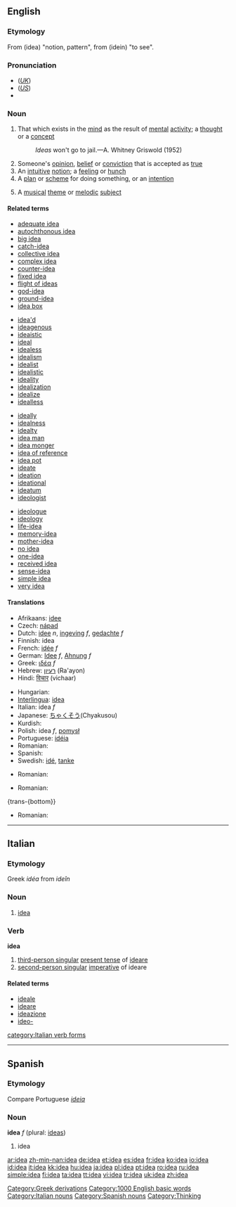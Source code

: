 ==English==

{{rank|electronic|sea|necessary|458|idea|reached|appeared|spoke}}

===Etymology===
From {{AGr.}} '''{{polytonic|[[ἰδέα]]}}''' (idea) "notion, pattern", from '''{{polytonic|[[ἰδεῖν]]}}''' (idein) "to see".

===Pronunciation===
*(''[[Received Pronunciation|UK]]'') {{IPA|/aɪˈdɪə/}}
*(''[[General American|US]]'') {{IPA|/aɪˈdiːə/}}
*{{audio|en-us-idea.ogg|Audio (US)}}

===Noun===
{{wikipedia}}
{{en-noun}}

# That which exists in the [[mind]] as the result of [[mental]] [[activity]]; a [[thought]] or a [[concept]]
#:''Ideas'' won't go to jail.—A. Whitney Griswold (1952)
# Someone's [[opinion]], [[belief]] or [[conviction]] that is accepted as [[true]]
# An [[intuitive]] [[notion]]; a [[feeling]] or [[hunch]]
# A [[plan]] or [[scheme]] for doing something, or an [[intention]]
#{{music}} A [[musical]] [[theme]] or [[melodic]] [[subject]]

====Related terms====
{{top4}}
*[[adequate idea]]
*[[autochthonous idea]]
*[[big idea]]
*[[catch-idea]]
*[[collective idea]]
*[[complex idea]]
*[[counter-idea]]
*[[fixed idea]]
*[[flight of ideas]]
*[[god-idea]]
*[[ground-idea]]
*[[idea box]]
{{mid4}}
*[[idea'd]]
*[[ideagenous]]
*[[ideaistic]]
*[[ideal]]<!-- ? -->
*[[idealess]]
*[[idealism]]
*[[idealist]]
*[[idealistic]]
*[[ideality]]
*[[idealization]]
*[[idealize]]
*[[idealless]]
{{mid4}}
*[[ideally]]
*[[idealness]]
*[[idealty]]
*[[idea man]]
*[[idea monger]]
*[[idea of reference]]
*[[idea pot]]
*[[ideate]]
*[[ideation]]
*[[ideational]]
*[[ideatum]]
*[[ideologist]]
{{mid4}}
*[[ideologue]]
*[[ideology]]
*[[life-idea]]
*[[memory-idea]]
*[[mother-idea]]
*[[no idea]]
*[[one-idea]]
*[[received idea]]
*[[sense-idea]]
*[[simple idea]]
*[[very idea]]
{{bottom}}

====Translations====
{{trans-top|that which comes to mind}}
*Afrikaans: [[idee]]
*Czech: [[nápad]] {{m}}
*Dutch: [[idee]] ''n'', [[ingeving]] ''f'', [[gedachte]] ''f''
*Finnish: idea
*French: [[idée]] ''f''
*German: [[Idee]] ''f'', [[Ahnung]] ''f''
*Greek: [[ιδέα]] ''f''
*Hebrew: [[רעיון]] (Ra'ayon) {{m}}
*Hindi: [[विचार]] (vichaar)
{{trans-mid}}
*Hungarian: {{t|hu|ötlet}}
*[[Interlingua]]: [[idea#Interlingua|idea]]
*Italian: idea ''f''
*Japanese: [[ちゃくそう]](Chyakusou)
*Kurdish: {{KUchar|[[بیروڕا]]}}
*Polish: idea ''f'', [[pomysł]] {{m}}
*Portuguese: [[idéia]] {{f}}
*Romanian: {{t|ro|idee}} {{f}}
*Spanish: {{t|es|idea}} {{f}}
*Swedish: [[idé]], [[tanke]]
{{trans-bottom}}

{{trans-top|Opinion}}
{{trans-mid}}
*Romanian: {{t|ro|părere}} {{f}}
{{trans-bottom}}

{{trans-top|Hunch}}
{{trans-mid}}
*Romanian: {{t|ro|bănuială}} {{f}}
{trans-{bottom}}

{{trans-top|Plan}}
{{trans-mid}}
*Romanian: {{t|ro|idee}} {{f}}
{{trans-bottom}}
{{trans-top|Musical theme}}
{{trans-mid}}
{{trans-bottom}}

----

==Italian==
===Etymology===
Greek ''idéa'' from ''ideîn''

===Noun===
{{it-noun|ide|f|a|e}}

# [[idea#English|idea]]

===Verb===
'''idea'''

# [[third-person singular]] [[present tense]] of [[ideare]]
# [[second-person singular]] [[imperative]] of ideare

====Related terms====
*[[ideale]]
*[[ideare]]
*[[ideazione]]
*[[ideo-]]

[[category:Italian verb forms]]
----

==Spanish==

===Etymology===
Compare Portuguese ''[[ideia]]''

===Noun===
'''idea''' ''f'' (plural: [[ideas]])

# idea

[[Category:Greek derivations]]
[[Category:1000 English basic words]]

[[Category:Italian nouns]]
[[Category:Spanish nouns]]
[[Category:Thinking]]

[[ar:idea]]
[[zh-min-nan:idea]]
[[de:idea]]
[[et:idea]]
[[es:idea]]
[[fr:idea]]
[[ko:idea]]
[[io:idea]]
[[id:idea]]
[[it:idea]]
[[kk:idea]]
[[hu:idea]]
[[ja:idea]]
[[pl:idea]]
[[pt:idea]]
[[ro:idea]]
[[ru:idea]]
[[simple:idea]]
[[fi:idea]]
[[ta:idea]]
[[tt:idea]]
[[vi:idea]]
[[tr:idea]]
[[uk:idea]]
[[zh:idea]]